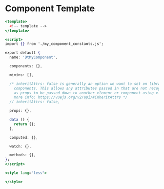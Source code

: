 <Meta title="Docs/Templates/Component" />

# Component Template

```jsx
<template>
  <!-- template -->
</template>

<script>
import {} from './my_component_constants.js';

export default {
  name: 'DtMyComponent',

  components: {},

  mixins: [],

  /* inheritAttrs: false is generally an option we want to set on library
    components. This allows any attributes passed in that are not recognized
    as props to be passed down to another element or component using v-bind:$attrs
    more info: https://vuejs.org/v2/api/#inheritAttrs */
  // inheritAttrs: false,

  props: {},

  data () {
    return {};
  },

  computed: {},

  watch: {},

  methods: {},
};
</script>

<style lang="less">

</style>
```

